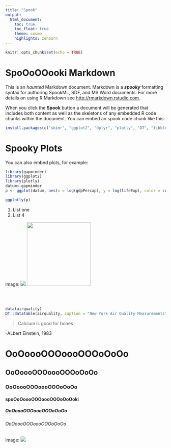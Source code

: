 ---
title: "Spook"
output: 
  html_document:
    toc: true
    toc_float: true
    theme: cosmo
    highlights: zenburn
---

```{r setup, include=FALSE}
knitr::opts_chunk$set(echo = TRUE)
```

# SpoOoOOooki Markdown

This is an *haunted* Markdown document. Markdown is a ***spooky*** formatting syntax for authoring SpookML, SDF, and MS Word documents. For more details on using R Markdown see <http://rmarkdown.rstudio.com>.

When you click the **Spook** button a document will be generated that includes both content as well as the skeletons of any embedded R code chunks within the document. You can embed an spook code chunk like this:

```{r, echo=TRUE, eval = FALSE}
install.packages(c("skimr", "ggplot2", "dplyr", "plotly", "DT", "tibble"))
```

# Spooky Plots

You can also embed plots, for example:

```{r , echo=FALSE, warning=FALSE}
library(gapminder)
library(ggplot2)
library(plotly)
datum<-gapminder
p <- ggplot(datum, aes(x = log(gdpPercap), y = log(lifeExp), color = continent)) + geom_point()

```

```{r pressure, echo=FALSE}
ggplotly(p)

```

1. List one 
1. List 4


image: ![](https://s3-eu-west-1.amazonaws.com/static.gapminder.org/GapminderMedia/wp-uploads/20180907224416/Dollar-Street-thumbnail1.png)
<img src="https://s3-eu-west-1.amazonaws.com/static.gapminder.org/GapminderMedia/wp-uploads/20180907224416/Dollar-Street-thumbnail1.png" width="200px" />

<br />
<br />

```{r echo=TRUE, eval=FALSE}
data(airquality)
DT::datatable(airquality, caption = "New York Air Quality Measurements")
```



>Calcium is good for bones

-ALbert Einstein, 1983

# OoOoooOOOoooOOOoOoOo
## OoOoooOOOoooOOOoOoOo
### OoOoooOOOoooOOOoOoOo
#### spoOoOoooOOOoooOOOoOoOoki
##### OoOoooOOOoooOOOoOoOo
###### OoOoooOOOoooOOOoOoOo

image: ![](U:/Jamie/jamienew/Jamie2/download.jfif) 